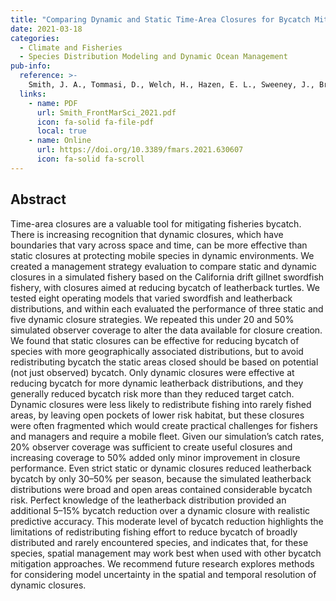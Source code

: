 ```yaml
---
title: "Comparing Dynamic and Static Time-Area Closures for Bycatch Mitigation: A Management Strategy Evaluation of a Swordfish Fishery"
date: 2021-03-18
categories: 
  - Climate and Fisheries
  - Species Distribution Modeling and Dynamic Ocean Management
pub-info:
  reference: >-
    Smith, J. A., Tommasi, D., Welch, H., Hazen, E. L., Sweeney, J., Brodie, S., Muhling. B., Stohs, S. M., & Jacox, M. G. (2021). Comparing Dynamic and Static Time-Area Closures for Bycatch Mitigation: A Management Strategy Evaluation of a Swordfish Fishery. <em>Frontiers in Marine Science</em>, 8, 630607. doi: <a href="https://doi.org/10.3389/fmars.2021.630607">https://doi.org/10.3389/fmars.2021.630607</a> 
  links:
    - name: PDF
      url: Smith_FrontMarSci_2021.pdf
      icon: fa-solid fa-file-pdf
      local: true
    - name: Online
      url: https://doi.org/10.3389/fmars.2021.630607
      icon: fa-solid fa-scroll
---
```


## Abstract

Time-area closures are a valuable tool for mitigating fisheries bycatch. There is increasing recognition that dynamic closures, which have boundaries that vary across space and time, can be more effective than static closures at protecting mobile species in dynamic environments. We created a management strategy evaluation to compare static and dynamic closures in a simulated fishery based on the California drift gillnet swordfish fishery, with closures aimed at reducing bycatch of leatherback turtles. We tested eight operating models that varied swordfish and leatherback distributions, and within each evaluated the performance of three static and five dynamic closure strategies. We repeated this under 20 and 50% simulated observer coverage to alter the data available for closure creation. We found that static closures can be effective for reducing bycatch of species with more geographically associated distributions, but to avoid redistributing bycatch the static areas closed should be based on potential (not just observed) bycatch. Only dynamic closures were effective at reducing bycatch for more dynamic leatherback distributions, and they generally reduced bycatch risk more than they reduced target catch. Dynamic closures were less likely to redistribute fishing into rarely fished areas, by leaving open pockets of lower risk habitat, but these closures were often fragmented which would create practical challenges for fishers and managers and require a mobile fleet. Given our simulation’s catch rates, 20% observer coverage was sufficient to create useful closures and increasing coverage to 50% added only minor improvement in closure performance. Even strict static or dynamic closures reduced leatherback bycatch by only 30–50% per season, because the simulated leatherback distributions were broad and open areas contained considerable bycatch risk. Perfect knowledge of the leatherback distribution provided an additional 5–15% bycatch reduction over a dynamic closure with realistic predictive accuracy. This moderate level of bycatch reduction highlights the limitations of redistributing fishing effort to reduce bycatch of broadly distributed and rarely encountered species, and indicates that, for these species, spatial management may work best when used with other bycatch mitigation approaches. We recommend future research explores methods for considering model uncertainty in the spatial and temporal resolution of dynamic closures.